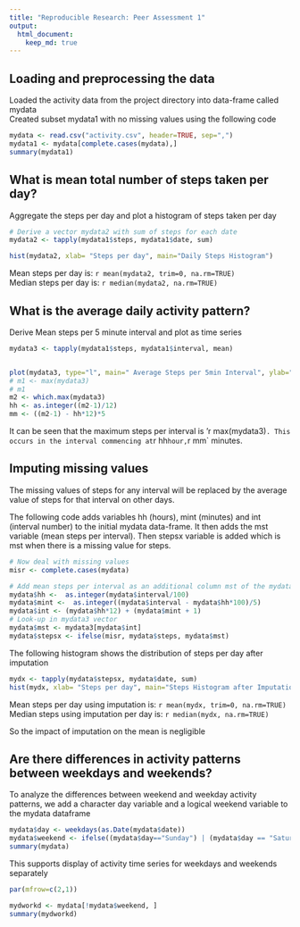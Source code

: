 ```yaml
---
title: "Reproducible Research: Peer Assessment 1"
output: 
  html_document:
    keep_md: true
---
```



## Loading and preprocessing the data

Loaded the activity data from the project directory into data-frame called mydata  
Created subset mydata1 with no missing values using the following code  

```r
mydata <- read.csv("activity.csv", header=TRUE, sep=",")
mydata1 <- mydata[complete.cases(mydata),]
summary(mydata1)
```

## What is mean total number of steps taken per day?
Aggregate the steps per day and plot a histogram of steps taken per day   

```r
# Derive a vector mydata2 with sum of steps for each date
mydata2 <- tapply(mydata1$steps, mydata1$date, sum)

hist(mydata2, xlab= "Steps per day", main="Daily Steps Histogram")
```

Mean steps per day is: `r mean(mydata2, trim=0, na.rm=TRUE)`  
Median steps per day is: `r median(mydata2, na.rm=TRUE)`  

## What is the average daily activity pattern?
Derive Mean steps per 5 minute interval and plot as time series 

```r
mydata3 <- tapply(mydata1$steps, mydata1$interval, mean)


plot(mydata3, type="l", main=" Average Steps per 5min Interval", ylab="Steps", xlab="Interval")
# m1 <- max(mydata3)
# m1
m2 <- which.max(mydata3)
hh <- as.integer((m2-1)/12)
mm <- ((m2-1) - hh*12)*5
```

It can be seen that the maximum steps per interval is 'r max(mydata3)`.
This occurs in the interval commencing at `r hh` hour, `r mm` minutes. 


## Imputing missing values

The missing values of steps for any interval will be replaced by the average value of steps for that interval on other days.

The following code adds variables hh (hours), mint (minutes) and int (interval number) to the initial mydata data-frame. It then adds the mst variable (mean steps per interval). Then stepsx variable is added which is mst when there is a missing value for steps. 
```r
# Now deal with missing values
misr <- complete.cases(mydata)

# Add mean steps per interval as an additional column mst of the mydata dataframe
mydata$hh <-  as.integer(mydata$interval/100)
mydata$mint <-  as.integer((mydata$interval - mydata$hh*100)/5)
mydata$int <- (mydata$hh*12) + (mydata$mint + 1) 
# Look-up in mydata3 vector
mydata$mst <- mydata3[mydata$int]
mydata$stepsx <- ifelse(misr, mydata$steps, mydata$mst)
```

The following histogram shows the distribution of steps per day after imputation
```r
mydx <- tapply(mydata$stepsx, mydata$date, sum)
hist(mydx, xlab= "Steps per day", main="Steps Histogram after Imputation")

```

Mean steps per day using imputation is: `r mean(mydx, trim=0, na.rm=TRUE)`  
Median steps using imputation per day is: `r median(mydx, na.rm=TRUE)`  

So the impact of imputation on the mean is negligible

## Are there differences in activity patterns between weekdays and weekends?

To analyze the differences between weekend and weekday activity patterns, we add a character day variable and a logical weekend variable to the mydata dataframe 

```r
mydata$day <- weekdays(as.Date(mydata$date))
mydata$weekend <- ifelse((mydata$day=="Sunday") | (mydata$day == "Saturday"), TRUE, FALSE)
summary(mydata)
```

This supports display of activity time series for weekdays and weekends separately

```r
par(mfrow=c(2,1))

mydworkd <- mydata[!mydata$weekend, ]
summary(mydworkd)

```

